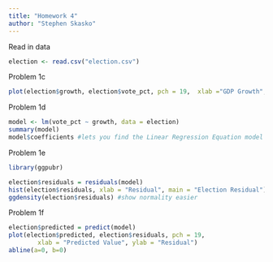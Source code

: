 ```yaml
---
title: "Homework 4"
author: "Stephen Skasko"
---
```


Read in data

```r
election <- read.csv("election.csv")
```

Problem 1c

```r
plot(election$growth, election$vote_pct, pch = 19,  xlab ="GDP Growth", ylab = "Incumbent Vote Percentage")
```

Problem 1d

```r
model <- lm(vote_pct ~ growth, data = election)
summary(model)
model$coefficients #lets you find the Linear Regression Equation model easier to look at

```

Problem 1e

```r
library(ggpubr)

election$residuals = residuals(model)
hist(election$residuals, xlab = "Residual", main = "Election Residual")
ggdensity(election$residuals) #show normality easier 
```

Problem 1f

```r
election$predicted = predict(model)
plot(election$predicted, election$residuals, pch = 19,
        xlab = "Predicted Value", ylab = "Residual")
abline(a=0, b=0)

```
